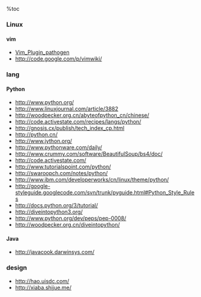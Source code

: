 %toc

=== Linux ===

==== vim ====

* [[https://github.com/tpope/vim-pathogen| Vim_Plugin_pathogen]]
* http://code.google.com/p/vimwiki/
=== lang ===

==== Python ====

* http://www.python.org/
* http://www.linuxjournal.com/article/3882
* http://woodpecker.org.cn/abyteofpython_cn/chinese/
* http://code.activestate.com/recipes/langs/python/
* http://gnosis.cx/publish/tech_index_cp.html
* http://python.cn/
* http://www.jython.org/
* http://www.pythonware.com/daily/
* http://www.crummy.com/software/BeautifulSoup/bs4/doc/
* http://code.activestate.com/
* http://www.tutorialspoint.com/python/
* http://swaroopch.com/notes/python/
* http://www.ibm.com/developerworks/cn/linux/theme/python/
* http://google-styleguide.googlecode.com/svn/trunk/pyguide.html#Python_Style_Rules
* http://docs.python.org/3/tutorial/
* http://diveintopython3.org/
* http://www.python.org/dev/peps/pep-0008/
* http://woodpecker.org.cn/diveintopython/

==== Java ====

* http://javacook.darwinsys.com/

=== design ===
* http://hao.uisdc.com/
* http://xiaba.shijue.me/
